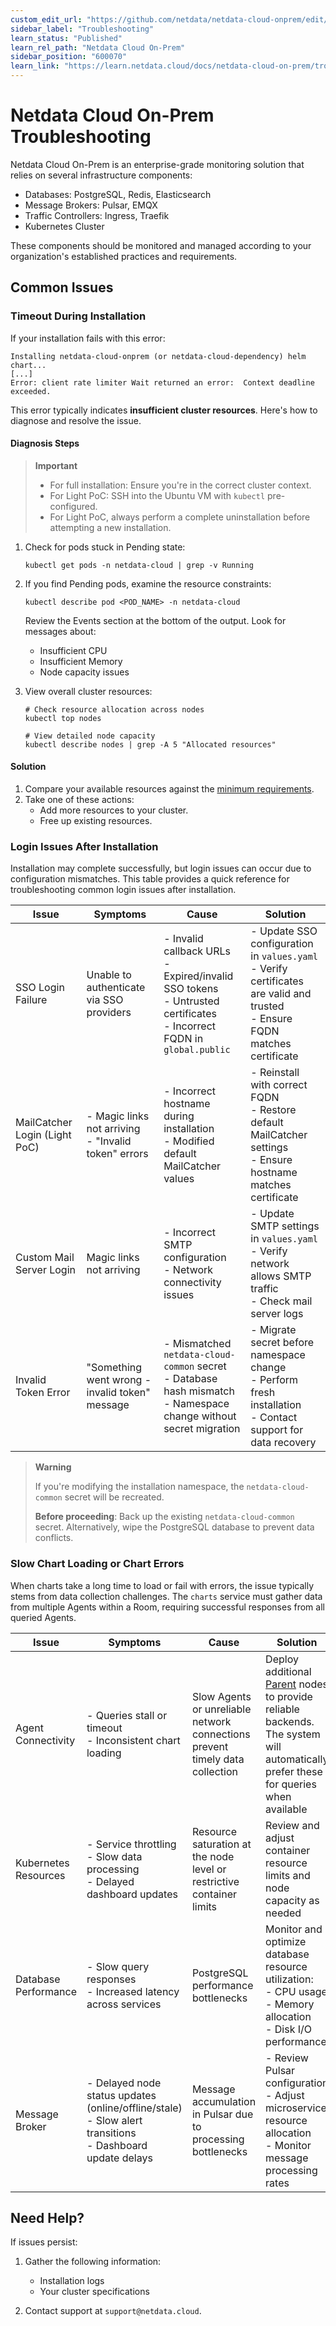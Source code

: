 ```yaml
---
custom_edit_url: "https://github.com/netdata/netdata-cloud-onprem/edit/master/docs/learn.netdata.cloud/troubleshooting.md"
sidebar_label: "Troubleshooting"
learn_status: "Published"
learn_rel_path: "Netdata Cloud On-Prem"
sidebar_position: "600070"
learn_link: "https://learn.netdata.cloud/docs/netdata-cloud-on-prem/troubleshooting"
---
```


# Netdata Cloud On-Prem Troubleshooting

Netdata Cloud On-Prem is an enterprise-grade monitoring solution that relies on several infrastructure components:

- Databases: PostgreSQL, Redis, Elasticsearch
- Message Brokers: Pulsar, EMQX
- Traffic Controllers: Ingress, Traefik
- Kubernetes Cluster

These components should be monitored and managed according to your organization's established practices and requirements.

## Common Issues

### Timeout During Installation

If your installation fails with this error:

```
Installing netdata-cloud-onprem (or netdata-cloud-dependency) helm chart...
[...]
Error: client rate limiter Wait returned an error:  Context deadline exceeded.
```

This error typically indicates **insufficient cluster resources**. Here's how to diagnose and resolve the issue.

#### Diagnosis Steps

> **Important**
>
> - For full installation: Ensure you're in the correct cluster context.
> - For Light PoC: SSH into the Ubuntu VM with `kubectl` pre-configured.
> - For Light PoC, always perform a complete uninstallation before attempting a new installation.

1. Check for pods stuck in Pending state:

   ```shell
   kubectl get pods -n netdata-cloud | grep -v Running
   ```

2. If you find Pending pods, examine the resource constraints:

   ```shell
   kubectl describe pod <POD_NAME> -n netdata-cloud
   ```

   Review the Events section at the bottom of the output. Look for messages about:
    - Insufficient CPU
    - Insufficient Memory
    - Node capacity issues

3. View overall cluster resources:

   ```shell
   # Check resource allocation across nodes
   kubectl top nodes
   
   # View detailed node capacity
   kubectl describe nodes | grep -A 5 "Allocated resources"
   ```

#### Solution

1. Compare your available resources against the [minimum requirements](/docs/netdata-cloud-on-prem/installation#system-requirements).
2. Take one of these actions:
    - Add more resources to your cluster.
    - Free up existing resources.

### Login Issues After Installation

Installation may complete successfully, but login issues can occur due to configuration mismatches. This table provides a quick reference for troubleshooting common login issues after installation.

| Issue                         | Symptoms                                                | Cause                                                                                                                         | Solution                                                                                                                          |
|-------------------------------|---------------------------------------------------------|-------------------------------------------------------------------------------------------------------------------------------|-----------------------------------------------------------------------------------------------------------------------------------|
| SSO Login Failure             | Unable to authenticate via SSO providers                | - Invalid callback URLs<br/>- Expired/invalid SSO tokens<br/>- Untrusted certificates<br/>- Incorrect FQDN in `global.public` | - Update SSO configuration in `values.yaml`<br/>- Verify certificates are valid and trusted<br/>- Ensure FQDN matches certificate |
| MailCatcher Login (Light PoC) | - Magic links not arriving<br/>- "Invalid token" errors | - Incorrect hostname during installation<br/>- Modified default MailCatcher values                                            | - Reinstall with correct FQDN<br/>- Restore default MailCatcher settings<br/>- Ensure hostname matches certificate                |
| Custom Mail Server Login      | Magic links not arriving                                | - Incorrect SMTP configuration<br/>- Network connectivity issues                                                              | - Update SMTP settings in `values.yaml`<br/>- Verify network allows SMTP traffic<br/>- Check mail server logs                     |
| Invalid Token Error           | "Something went wrong - invalid token" message          | - Mismatched `netdata-cloud-common` secret<br/>- Database hash mismatch<br/>- Namespace change without secret migration       | - Migrate secret before namespace change<br/>- Perform fresh installation<br/>- Contact support for data recovery                 |

> **Warning**
>
> If you're modifying the installation namespace, the `netdata-cloud-common` secret will be recreated.
>
> **Before proceeding**: Back up the existing `netdata-cloud-common` secret. Alternatively, wipe the PostgreSQL database to prevent data conflicts.

### Slow Chart Loading or Chart Errors

When charts take a long time to load or fail with errors, the issue typically stems from data collection challenges. The `charts` service must gather data from multiple Agents within a Room, requiring successful responses from all queried Agents.

| Issue                | Symptoms                                                                                                        | Cause                                                                        | Solution                                                                                                                                                                                  |
|----------------------|-----------------------------------------------------------------------------------------------------------------|------------------------------------------------------------------------------|-------------------------------------------------------------------------------------------------------------------------------------------------------------------------------------------|
| Agent Connectivity   | - Queries stall or timeout<br/>- Inconsistent chart loading                                                     | Slow Agents or unreliable network connections prevent timely data collection | Deploy additional [Parent](/docs/observability-centralization-points) nodes to provide reliable backends. The system will automatically prefer these for queries when available |
| Kubernetes Resources | - Service throttling<br/>- Slow data processing<br/>- Delayed dashboard updates                                 | Resource saturation at the node level or restrictive container limits        | Review and adjust container resource limits and node capacity as needed                                                                                                                   |
| Database Performance | - Slow query responses<br/>- Increased latency across services                                                  | PostgreSQL performance bottlenecks                                           | Monitor and optimize database resource utilization:<br/>- CPU usage<br/>- Memory allocation<br/>- Disk I/O performance                                                                    |
| Message Broker       | - Delayed node status updates (online/offline/stale)<br/>- Slow alert transitions<br/>- Dashboard update delays | Message accumulation in Pulsar due to processing bottlenecks                 | - Review Pulsar configuration<br/>- Adjust microservice resource allocation<br/>- Monitor message processing rates                                                                        |

## Need Help?

If issues persist:

1. Gather the following information:

    - Installation logs
    - Your cluster specifications

2. Contact support at `support@netdata.cloud`.
